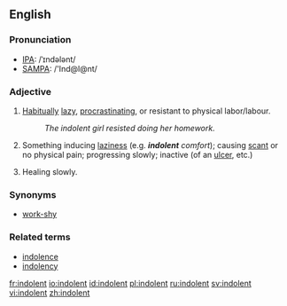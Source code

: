 ==English==

===Pronunciation===
*[[IPA]]: /ˈɪndələnt/
*[[SAMPA]]: /'Ind@l@nt/

===Adjective===
{{en-adj}}

# [[Habitually]] [[lazy]], [[procrastinate|procrastinating]], or resistant to physical labor/labour.
#:''The indolent girl resisted doing her homework.''
# Something inducing [[laziness]] (e.g. '''''indolent''' comfort''); causing [[scant]] or no physical pain; progressing slowly; inactive (of an [[ulcer]], etc.)
# {{medicine}} Healing slowly. 

===Synonyms===
* [[work-shy]]

===Related terms===
* [[indolence]]
* [[indolency]]

[[fr:indolent]]
[[io:indolent]]
[[id:indolent]]
[[pl:indolent]]
[[ru:indolent]]
[[sv:indolent]]
[[vi:indolent]]
[[zh:indolent]]